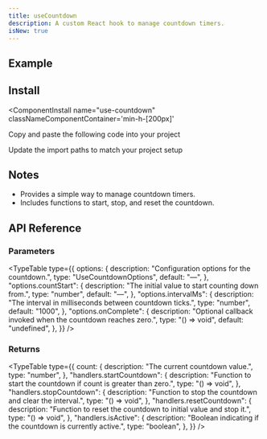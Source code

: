 ```yaml
---
title: useCountdown
description: A custom React hook to manage countdown timers.
isNew: true
---
```


## Example

<ComponentPreview
  name="use-countdown-ex-01"
  classNameComponentContainer='min-h-[200px]'
/>


## Install
<ComponentInstall
  name="use-countdown"
  classNameComponentContainer='min-h-[200px]'
>
<CLIInstall  name="use-countdown"   />

<ManualInstall>

<Steps>

<Step>

Copy and paste the following code into your project

</Step>

<ComponentSource name="use-countdown"/>

<Step>

Update the import paths to match your project setup

</Step>

</Steps>


</ManualInstall>


</ComponentInstall>


## Notes
- Provides a simple way to manage countdown timers.
- Includes functions to start, stop, and reset the countdown.


## API Reference

### Parameters

<TypeTable
  type={{
    options: {
      description: "Configuration options for the countdown.",
      type: "UseCountdownOptions",
      default: "—",
    },
    "options.countStart": {
      description: "The initial value to start counting down from.",
      type: "number",
      default: "—",
    },
    "options.intervalMs": {
      description: "The interval in milliseconds between countdown ticks.",
      type: "number",
      default: "1000",
    },
    "options.onComplete": {
      description: "Optional callback invoked when the countdown reaches zero.",
      type: "() => void",
      default: "undefined",
    },
  }}
/>

### Returns
<TypeTable
  type={{
    count: {
      description: "The current countdown value.",
      type: "number",
    },
    "handlers.startCountdown": {
      description: "Function to start the countdown if count is greater than zero.",
      type: "() => void",
    },
    "handlers.stopCountdown": {
      description: "Function to stop the countdown and clear the interval.",
      type: "() => void",
    },
    "handlers.resetCountdown": {
      description: "Function to reset the countdown to initial value and stop it.",
      type: "() => void",
    },
    "handlers.isActive": {
      description: "Boolean indicating if the countdown is currently active.",
      type: "boolean",
    },
  }}
/>